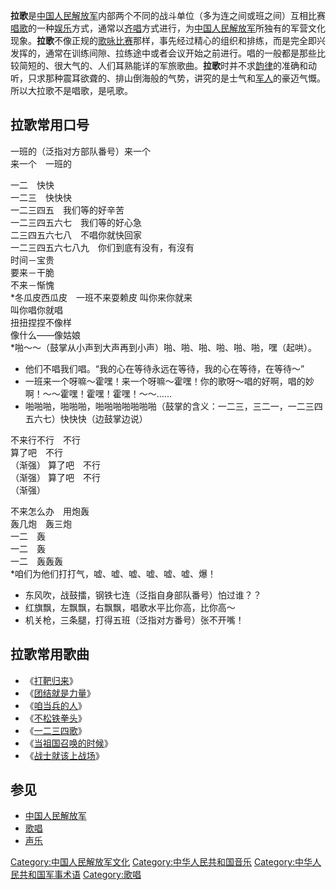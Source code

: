 {{unreferenced|time=2012-04-16T22:48:52+00:00}}
{{tone|time=2009-05-27T14:42:17+00:00}}
'''拉歌'''是[[中国人民解放军|中国人民解放军]]内部两个不同的战斗单位（多为连之间或班之间）互相比赛[[唱歌|唱歌]]的一种[[娱乐|娱乐]]方式，通常以[[齐唱|齐唱]]方式进行，为[[中国人民解放军|中国人民解放军]]所独有的军营文化现象。'''拉歌'''不像正规的[[歌咏比赛|歌咏比赛]]那样，事先经过精心的组织和排练，而是完全即兴发挥的，通常在训练间隙、拉练途中或者会议开始之前进行。唱的一般都是那些比较简短的、很大气的、人们耳熟能详的军旅歌曲。'''拉歌'''时并不求[[韵律|韵律]]的准确和动听，只求那种震耳欲聋的、排山倒海般的气势，讲究的是士气和[[军人|军人]]的豪迈气慨。所以大{{who|部分人认为}}拉歌不是唱歌，是吼歌。

==拉歌常用口号==

一班的（泛指对方部队番号）来一个<br>
来一个　一班的

一二　快快<br>
一二三　快快快<br>
一二三四五　我们等的好辛苦<br>
一二三四五六七　我们等的好心急<br>
二三四五六七八　不唱你就快回家<br>
一二三四五六七八九　你们到底有没有，有沒有<br>

时间－宝贵<br>
要来－干脆<br>
不来－惭愧<br>
*冬瓜皮西瓜皮　一班不来耍赖皮
叫你来你就来<br>
叫你唱你就唱<br>
扭扭捏捏不像样<br>
像什么——像姑娘<br>
*啪～～（鼓掌从小声到大声再到小声）啪、啪、啪、啪、啪、啪，嘿（起哄）。
*他们不唱我们唱。“我的心在等待永远在等待，我的心在等待，在等待～”
*一班来一个呀嘛～霍嘿！来一个呀嘛～霍嘿！你的歌呀～唱的好啊，唱的妙啊！～～霍嘿！霍嘿！霍嘿！～～……
*啪啪啪，啪啪啪，啪啪啪啪啪啪啪（鼓掌的含义：一二三，三二一，一二三四五六七）快快快（边鼓掌边说）
不来行不行　不行<br>
算了吧　不行<br>（渐强）
算了吧　不行<br>（渐强）
算了吧　不行<br>（渐强）

不来怎么办　用炮轰<br>
轰几炮　轰三炮<br>
一二　轰<br>
一二　轰<br>
一二　轰轰轰<br>
*咱们为他们打打气，嘘、嘘、嘘、嘘、嘘、嘘、爆！
*东风吹，战鼓擂，钢铁七连（泛指自身部队番号）怕过谁？？
*红旗飘，左飘飘，右飘飘，唱歌水平比你高，比你高～
*机关枪，三条腿，打得五班（泛指对方番号）张不开嘴！

==拉歌常用歌曲==
*《[[打靶归来|打靶归来]]》
*《[[团结就是力量|团结就是力量]]》
*《[[咱当兵的人|咱当兵的人]]》
*《[[不松铁拳头|不松铁拳头]]》
*《[[一二三四歌|一二三四歌]]》
*《[[当祖国召唤的时候|当祖国召唤的时候]]》
*《[[战士就该上战场|战士就该上战场]]》

==参见==
*[[中国人民解放军|中国人民解放军]]
*[[歌唱|歌唱]]
*[[声乐|声乐]]

[[Category:中国人民解放军文化|Category:中国人民解放军文化]]
[[Category:中华人民共和国音乐|Category:中华人民共和国音乐]]
[[Category:中华人民共和国军事术语|Category:中华人民共和国军事术语]]
[[Category:歌唱|Category:歌唱]]